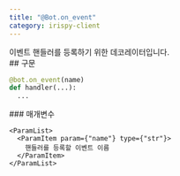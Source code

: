 ```yaml
---
title: "@Bot.on_event"
category: irispy-client
---
```


<Section>
  이벤트 핸들러를 등록하기 위한 데코레이터입니다.
</Section>
<Section>
  ## 구문

  ~~~py
  @bot.on_event(name)
  def handler(...):
    ...
  ~~~

  <Section>
    ### 매개변수

    <ParamList>
      <ParamItem param={"name"} type={"str"}>
        핸들러를 등록할 이벤트 이름
      </ParamItem>
    </ParamList>
  </Section>
</Section>